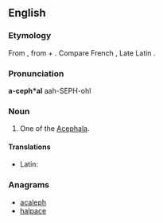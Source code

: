 ==English==

===Etymology===
From {{etyl|grc|en}} {{term|ἀκέφαλος||headless|tr=akephalos|lang=grc|sc=polytonic}}, from {{term|ἀ-||not|tr=a-|lang=grc|sc=polytonic}} + {{term|κεφαλή||head|tr=kephalē|lang=grc|sc=polytonic}}.  Compare French {{term|acéphale|lang=fr}}, Late Latin {{term|acephalus|lang=la}}.

===Pronunciation===
'''a-ceph*al'''
aah-SEPH-ohl

===Noun===
{{en-noun}}

# {{context|zoology}} One of the [[Acephala]].

====Translations====
{{trans-top|one of the Acephala}}
* Latin: {{t-|la|acephalus}}
{{trans-mid}}
{{trans-bottom}}

===Anagrams===
* [[acaleph#English|acaleph]]
* [[halpace#English|halpace]]